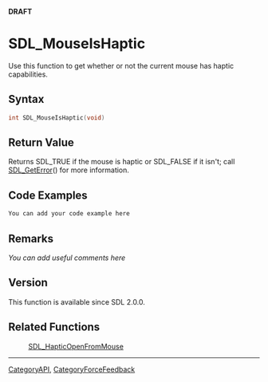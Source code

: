 <span color="red">'''DRAFT'''</span>

= SDL_MouseIsHaptic =
Use this function to get <!-- determine/find/query --> whether or not the current mouse has haptic capabilities.


== Syntax ==
<syntaxhighlight lang='c++'>
int SDL_MouseIsHaptic(void)
</syntaxhighlight>

== Return Value ==
Returns SDL_TRUE if the mouse is haptic or SDL_FALSE if it isn't; call [[SDL_GetError]]() for more information.

== Code Examples ==
<syntaxhighlight lang='c++'>
You can add your code example here
</syntaxhighlight>

== Remarks ==
''You can add useful comments here''

== Version ==
This function is available since SDL 2.0.0.

== Related Functions ==
:[[SDL_HapticOpenFromMouse]]

----
[[CategoryAPI]], [[CategoryForceFeedback]]
